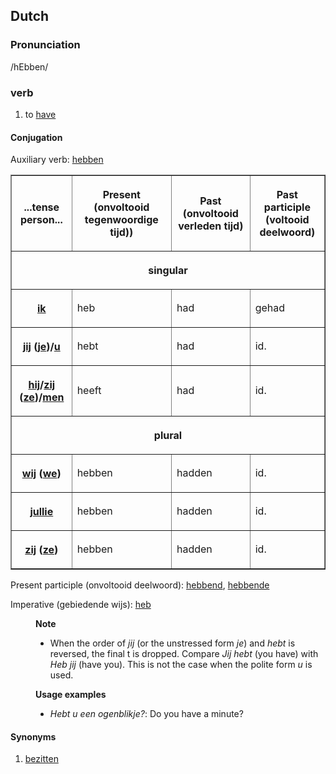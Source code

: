 ==Dutch==
===Pronunciation===
/hEbben/
===verb===
#to [[have]]
====Conjugation====

Auxiliary verb: [[hebben]]

<table border=1 cellspacing=0 cellpadding =2>
<tr><th>...tense<br>person...</th><th>Present <br>(onvoltooid tegenwoordige tijd))</th><th>Past <br>(onvoltooid verleden tijd)</th><th>Past participle<br> (voltooid deelwoord)</th></tr>
<tr><th colspan=4>singular</th></tr>
<tr><th>[[ik]]</th><td>heb</td><td>had</td><td>gehad</td></tr>
<tr><th>[[jij]] ([[je]])/[[u]]</th><td>hebt</td><td>had</td><td>id.</td></tr>
<tr><th>[[hij]]/[[zij]] ([[ze]])/[[men]]</th><td>heeft</td><td>had</td><td>id.</td></tr>
<tr><th colspan=4>plural</th></tr>
<tr><th>[[wij]] ([[we]])</th><td>hebben</td><td>hadden</td><td>id.</td></tr>
<tr><th>[[jullie]]</th><td>hebben</td><td>hadden</td><td>id.</td></tr>
<tr><th>[[zij]] ([[ze]])</th><td>hebben</td><td>hadden</td><td>id.</td></tr>
</table>

Present participle (onvoltooid deelwoord): [[hebbend]], [[hebbende]]

Imperative (gebiedende wijs): [[heb]]

:'''Note'''
:* When the order of ''jij'' (or the unstressed form ''je'') and ''hebt'' is reversed, the final t is dropped. Compare ''Jij hebt'' (you have) with ''Heb jij'' (have you). This is not the case when the polite form ''u'' is used.

:'''Usage examples'''
:* ''Hebt u een ogenblikje?'': Do you have a minute?
==== Synonyms ====
# [[bezitten]]